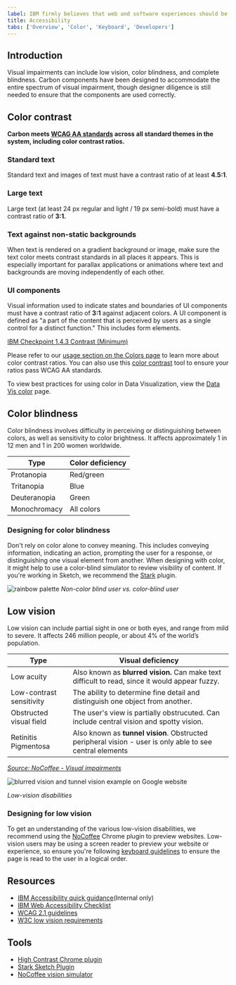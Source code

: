 ```yaml
---
label: IBM firmly believes that web and software experiences should be accessible for everyone, regardless of abilities or impairments.
title: Accessibility
tabs: ['Overview', 'Color', 'Keyboard', 'Developers']
---
```


## Introduction

Visual impairments can include low vision, color blindness, and complete blindness. Carbon components have been designed to accommodate the entire spectrum of visual impairment, though designer diligence is still needed to ensure that the components are used correctly.

## Color contrast

**Carbon meets [WCAG AA standards](https://www.w3.org/TR/UNDERSTANDING-WCAG20/visual-audio-contrast-contrast.html) across all standard themes in the system, including color contrast ratios.**

### Standard text
Standard text and images of text must have a contrast ratio of at least **4.5:1**. 

### Large text
Large text (at least 24 px regular and light / 19 px semi-bold) must have a contrast ratio of **3:1.**

### Text against non-static backgrounds
When text is rendered on a gradient background or image, make sure the text color meets contrast standards in all places it appears. This is especially important for parallax applications or animations where text and backgrounds are moving independently of each other.

### UI components 
Visual information used to indicate states and boundaries of UI components must have a contrast ratio of **3:1** against adjacent colors. A UI component is defined as "a part of the content that is perceived by users as a single control for a distinct function." This includes form elements.

[IBM Checkpoint 1.4.3 Contrast (Minimum)](https://www.ibm.com/able/guidelines/ci162/contrast.html)

Please refer to our [usage section on the Colors page](/guidelines/color/usage) to learn more about color contrast ratios. You can also use this [color contrast](https://marijohannessen.github.io/color-contrast-checker/) tool to ensure your ratios pass WCAG AA standards.

To view best practices for using color in Data Visualization, view the [Data Vis color](/data-visualization/overview/colors) page.

## Color blindness

Color blindness involves difficulty in perceiving or distinguishing between colors, as well as sensitivity to color brightness. It affects approximately 1 in 12 men and 1 in 200 women worldwide.

| Type         | Color deficiency |
| ------------ | ---------------- |
| Protanopia   | Red/green        |
| Tritanopia   | Blue             |
| Deuteranopia | Green            |
| Monochromacy | All colors       |

### Designing for color blindness

Don't rely on color alone to convey meaning. This includes conveying information, indicating an action, prompting the user for a response, or distinguishing one visual element from another. When designing with color, it might help to use a color-blind simulator to review visibility of content. If you're working in Sketch, we recommend the [Stark](http://www.getstark.co/) plugin.

![rainbow palette](images/color-accessibility-1.png)
_Non-color blind user vs. color-blind user_

## Low vision

Low vision can include partial sight in one or both eyes, and range from mild to severe. It affects 246 million people, or about 4% of the world’s population.

| Type                     | Visual deficiency                                                                                         |
| ------------------------ | --------------------------------------------------------------------------------------------------------- |
| Low acuity               | Also known as **blurred vision.** Can make text difficult to read, since it would appear fuzzy.           |
| Low-contrast sensitivity | The ability to determine fine detail and distinguish one object from another.                             |
| Obstructed visual field  | The user's view is partially obstrucuted. Can include central vision and spotty vision.                   |
| Retinitis Pigmentosa     | Also known as **tunnel vision**. Obstructed peripheral vision - user is only able to see central elements |

_[Source: NoCoffee - Visual impairments ](https://accessgarage.wordpress.com/2013/02/09/458/)_

![blurred vision and tunnel vision example on Google website](images/color-accessibility-2.png)

_Low-vision disabilities_

### Designing for low vision

To get an understanding of the various low-vision disabilities, we recommend using the [NoCoffee](https://chrome.google.com/webstore/detail/nocoffee/jjeeggmbnhckmgdhmgdckeigabjfbddl) Chrome plugin to preview websites. Low-vision users may be using a screen reader to preview your website or experience, so ensure you're following [keyboard guidelines](/guidelines/accessibility/keyboard) to ensure the page is read to the user in a logical order.

## Resources

- [IBM Accessibility quick guidance](https://w3.ibm.com/able/devtest/quick/)(Internal only)
- [IBM Web Accessibility Checklist](https://www.ibm.com/able/guidelines/ci162/accessibility_checklist.html)
- [WCAG 2.1 guidelines](https://www.w3.org/TR/WCAG21/)
- [W3C low vision requirements](https://www.w3.org/TR/low-vision-needs/)

## Tools

- [High Contrast Chrome plugin](https://chrome.google.com/webstore/detail/high-contrast/djcfdncoelnlbldjfhinnjlhdjlikmph/related?hl=en)
- [Stark Sketch Plugin](http://www.getstark.co/)
- [NoCoffee vision simulator](https://chrome.google.com/webstore/detail/nocoffee/jjeeggmbnhckmgdhmgdckeigabjfbddl)
